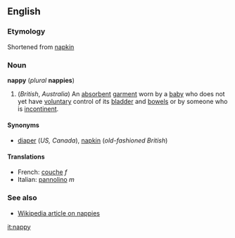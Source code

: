 <!--If you edit this page, please also edit "diaper" to keep these pages in synch.-->


==English==
===Etymology===
Shortened from [[napkin]]

===Noun===
'''nappy''' (''plural'' '''nappies''')

#(''British'', ''Australia'') An [[absorbent]] [[garment]] worn by a [[baby]] who does not yet have [[voluntary]] control of its [[bladder]] and [[bowels]] or by someone who is [[incontinent]].

====Synonyms====
*[[diaper]] (''US, Canada''), [[napkin]] (''old-fashioned British'')

====Translations====
*French: [[couche]] ''f''
*Italian: [[pannolino]] ''m''

===See also===
*[[w:Diaper|Wikipedia article on nappies]]


<!--If you edit this page, please also edit "diaper" to keep these pages in synch.-->

[[it:nappy]]